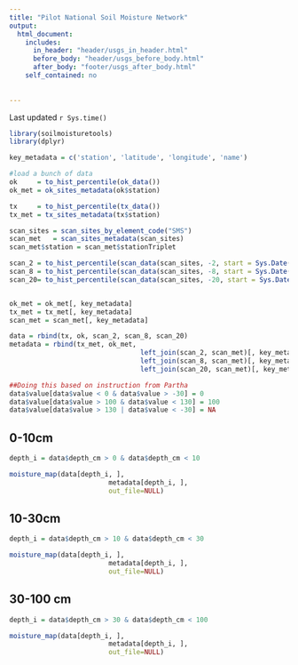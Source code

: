 ```yaml
---
title: "Pilot National Soil Moisture Network"
output:
  html_document:
    includes:
      in_header: "header/usgs_in_header.html"
      before_body: "header/usgs_before_body.html"
      after_body: "footer/usgs_after_body.html"
    self_contained: no
      
    
---
```


Last updated `r Sys.time()`


```r
library(soilmoisturetools)
library(dplyr)

key_metadata = c('station', 'latitude', 'longitude', 'name')

#load a bunch of data
ok     = to_hist_percentile(ok_data())
ok_met = ok_sites_metadata(ok$station)

tx     = to_hist_percentile(tx_data())
tx_met = tx_sites_metadata(tx$station)

scan_sites = scan_sites_by_element_code("SMS")
scan_met   = scan_sites_metadata(scan_sites)
scan_met$station = scan_met$stationTriplet

scan_2 = to_hist_percentile(scan_data(scan_sites, -2, start = Sys.Date()-as.difftime(2, units='hours')))
scan_8 = to_hist_percentile(scan_data(scan_sites, -8, start = Sys.Date()-as.difftime(2, units='hours')))
scan_20= to_hist_percentile(scan_data(scan_sites, -20, start = Sys.Date()-as.difftime(2, units='hours')))


ok_met = ok_met[, key_metadata]
tx_met = tx_met[, key_metadata]
scan_met = scan_met[, key_metadata]

data = rbind(tx, ok, scan_2, scan_8, scan_20)
metadata = rbind(tx_met, ok_met, 
								 left_join(scan_2, scan_met)[, key_metadata], 
								 left_join(scan_8, scan_met)[, key_metadata], 
								 left_join(scan_20, scan_met)[, key_metadata])

##Doing this based on instruction from Partha
data$value[data$value < 0 & data$value > -30] = 0
data$value[data$value > 100 & data$value < 130] = 100
data$value[data$value > 130 | data$value < -30] = NA

```


## 0-10cm

```r

depth_i = data$depth_cm > 0 & data$depth_cm < 10

moisture_map(data[depth_i, ], 
						 metadata[depth_i, ],
						 out_file=NULL)


```

## 10-30cm

```r

depth_i = data$depth_cm > 10 & data$depth_cm < 30

moisture_map(data[depth_i, ], 
						 metadata[depth_i, ],
						 out_file=NULL)


```

## 30-100 cm

```r

depth_i = data$depth_cm > 30 & data$depth_cm < 100

moisture_map(data[depth_i, ], 
						 metadata[depth_i, ],
						 out_file=NULL)


```
